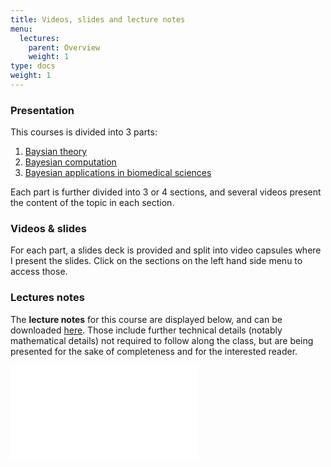 ```yaml
---
title: Videos, slides and lecture notes
menu:
  lectures:
    parent: Overview
    weight: 1
type: docs
weight: 1
---
```


### Presentation

This courses is divided into 3 parts:

 1. [Baysian theory](01-introbayestheory)
 2. [Bayesian computation](05-estimateprior)
 3. [Bayesian applications in biomedical sciences](09-postmortemreanalysis)

Each part is further divided into 3 or 4 sections, and several videos present the content of the topic in each section.

### Videos & slides

For each part, a slides deck is provided and split into video capsules where I present the slides. Click on the sections on the left hand side menu to access those.

### Lectures notes

The **lecture notes** for this course are displayed below, and can be downloaded [here](/files/IntroBayesMed20_lectureNotes.pdf). Those include further technical details (notably mathematical details) not required to follow along the class, but are being presented for the sake of completeness and for the interested reader.

<html>
<body>
  <object data="/files/IntroBayesMed20_lectureNotes.pdf##view=fit" type="application/pdf" width="100%" height="900">
        <embed src="/files/IntroBayesMed20_lectureNotes.pdf##view=fit" type="application/pdf"/>
  </object>
</body>
</html>